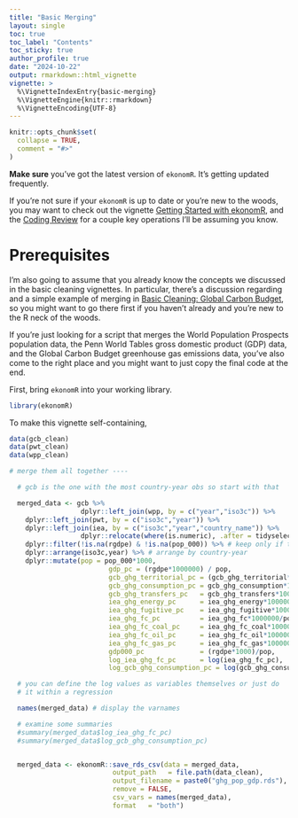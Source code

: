 ```yaml
---
title: "Basic Merging"
layout: single
toc: true
toc_label: "Contents"
toc_sticky: true
author_profile: true
date: "2024-10-22"
output: rmarkdown::html_vignette
vignette: >
  %\VignetteIndexEntry{basic-merging}
  %\VignetteEngine{knitr::rmarkdown}
  %\VignetteEncoding{UTF-8}
---
```

```r
knitr::opts_chunk$set(
  collapse = TRUE,
  comment = "#>"
)

```


**Make sure** you've got the latest version of `ekonomR`. It's getting updated frequently. 

If you're not sure if your `ekonomR` is up to date or you're new to the woods, you may want to check out the vignette [Getting Started with ekonomR](https://stallman-j.github.io/ekonomR/vignettes/getting-started-with-ekonomR/), and the [Coding Review](https://stallman-j.github.io/ekonomR/vignettes/coding-review/) for a couple key operations I'll be assuming you know.

# Prerequisites

I'm also going to assume that you already know the concepts we discussed in the basic cleaning vignettes. In particular, there's a discussion regarding and a simple example of merging in [Basic Cleaning: Global Carbon Budget](https://stallman-j.github.io/ekonomR/vignettes/basic-cleaning_gcb/), so you might want to go there first if you haven't already and you're new to the R neck of the woods.

If you're just looking for a script that merges the World Population Prospects population data, the Penn World Tables gross domestic product (GDP) data, and the Global Carbon Budget greenhouse gas emissions data, you've also come to the right place and you might want to just copy the final code at the end.

First, bring `ekonomR` into your working library.

``` r
library(ekonomR)
```

To make this vignette self-containing,

``` r

data(gcb_clean)
data(pwt_clean)
data(wpp_clean)

# merge them all together ----

  # gcb is the one with the most country-year obs so start with that

  merged_data <- gcb %>%
                  dplyr::left_join(wpp, by = c("year","iso3c")) %>%
    dplyr::left_join(pwt, by = c("iso3c","year")) %>%
    dplyr::left_join(iea, by = c("iso3c","year","country_name")) %>%
                  dplyr::relocate(where(is.numeric), .after = tidyselect::where(is.character)) %>% # rearrange columns so countrynames are first
    dplyr::filter(!is.na(rgdpe) & !is.na(pop_000)) %>% # keep only if the GDP and population data are there
    dplyr::arrange(iso3c,year) %>% # arrange by country-year
    dplyr::mutate(pop = pop_000*1000,
                         gdp_pc = (rgdpe*1000000) / pop,
                         gcb_ghg_territorial_pc = (gcb_ghg_territorial*1000000)/pop,
                         gcb_ghg_consumption_pc = gcb_ghg_consumption*1000000/pop,
                         gcb_ghg_transfers_pc   = gcb_ghg_transfers*1000000/pop,
                         iea_ghg_energy_pc      = iea_ghg_energy*1000000/pop,
                         iea_ghg_fugitive_pc    = iea_ghg_fugitive*1000000/pop,
                         iea_ghg_fc_pc          = iea_ghg_fc*1000000/pop,
                         iea_ghg_fc_coal_pc     = iea_ghg_fc_coal*1000000/pop,
                         iea_ghg_fc_oil_pc      = iea_ghg_fc_oil*1000000/pop,
                         iea_ghg_fc_gas_pc      = iea_ghg_fc_gas*1000000/pop,
                         gdp000_pc              = (rgdpe*1000)/pop,
                         log_iea_ghg_fc_pc      = log(iea_ghg_fc_pc),
                         log_gcb_ghg_consumption_pc = log(gcb_ghg_consumption_pc))

  # you can define the log values as variables themselves or just do
  # it within a regression

  names(merged_data) # display the varnames

  # examine some summaries
  #summary(merged_data$log_iea_ghg_fc_pc)
  #summary(merged_data$log_gcb_ghg_consumption_pc)


  merged_data <- ekonomR::save_rds_csv(data = merged_data,
                          output_path   = file.path(data_clean),
                          output_filename = paste0("ghg_pop_gdp.rds"),
                          remove = FALSE,
                          csv_vars = names(merged_data),
                          format   = "both")
```

